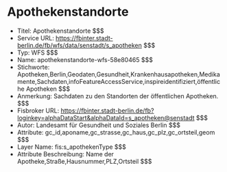 # Apothekenstandorte
- Titel: Apothekenstandorte $$$
- Service URL: https://fbinter.stadt-berlin.de/fb/wfs/data/senstadt/s_apotheken $$$
- Typ: WFS $$$
- Name: apothekenstandorte-wfs-58e80465 $$$
- Stichworte: Apotheken,Berlin,Geodaten,Gesundheit,Krankenhausapotheken,Medikamente,Sachdaten,infoFeatureAccessService,inspireidentifiziert,öffentliche Apotheken $$$
- Anmerkung: Sachdaten zu den Standorten der öffentlichen Apotheken. $$$
- Fisbroker URL: https://fbinter.stadt-berlin.de/fb?loginkey=alphaDataStart&alphaDataId=s_apotheken@senstadt $$$
- Autor: Landesamt für Gesundheit und Soziales Berlin $$$
- Attribute: gc_id,aponame,gc_strasse,gc_haus,gc_plz,gc_ortsteil,geom $$$
- Layer Name: fis:s_apothekenType $$$
- Attribute Beschreibung: Name der Apotheke,Straße,Hausnummer,PLZ,Ortsteil $$$
